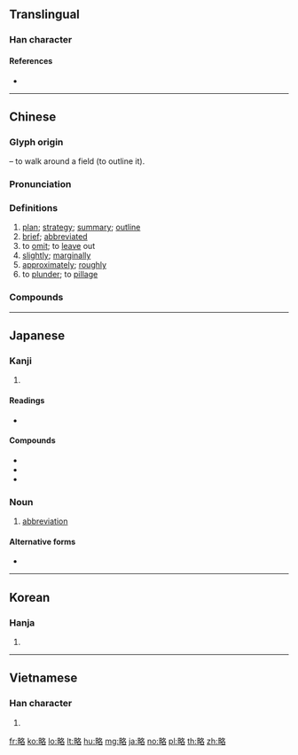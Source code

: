 {{character info/new}}
{{also|畧}}
==Translingual==

===Han character===
{{Han char|rn=102|rad=田|as=06|sn=11|four=67064|canj=WHER|ids=⿰田各}}

====References====
* {{Han ref|kx=0762.090|dkj=21839|dj=1172.080|hdz=42541.110|uh=7565|ud=30053|bh=B2A4|bd=45732}}

----

==Chinese==
{{zh-forms}}

===Glyph origin===
{{Han etym}}
{{Han compound|田|t1=field|各|ls=psc|c1=s|c2=p}} – to walk around a field (to outline it).

===Pronunciation===
{{zh-pron
|m=lüè
|c=loek6
|h=pfs=lio̍k
|md=liŏk
|mn=qz,tw,xm:lio̍k/twvk,zz:lia̍k/lio̍h
|mn_note=lio̍k/lia̍k - literary; lio̍h - vernacular
|w=5liaq
|mc=y
|oc=y
|cat=n,a,v,adv
}}

===Definitions===
{{zh-hanzi}}

# [[plan]]; [[strategy]]; [[summary]]; [[outline]]
# [[brief]]; [[abbreviated]]
# to [[omit]]; to [[leave]] out
# [[slightly]]; [[marginally]]
# [[approximately]]; [[roughly]]
# to [[plunder]]; to [[pillage]]

===Compounds===
{{zh-der|七略|三略|中略|事略|伽利略|侵略|侵略主義|儒略曆|六韜三略|兵略|劫略|勇略|卻略|商略|大戰略|大略|奧理略|奧略|安大略湖|宏材大略|封略|將略|崖略|幹略|廟略|建國方略|志略|忽略|戰略|戰略思想|戰略物資|戰略計畫|戰略轟炸|所見略同|才略|攻城略地|文經武略|文韜武略|方技略|方略|智略|核子戰略|概略|權略|略估|略勝一籌|略喻|略圖|略地|略地侵城|略地攻城|略微|略懂|略施小技|略施小計|略施薄懲|略有耳聞|略無參商|略略|略盡情誼|略知一二|略知皮毛|略綽|略見一斑|略誘|略語|略識之無|略賣|略跡原心|略跡原情|略遜一籌|略陳管見|略高一籌|疏謀少略|省略|省略號|策略|節略|節略版|簡略|籌略|粗略|紀略|約略|經略|缺略|脫略|膽略|艾儒略|艾略特|草略|蘇必略湖|虎略龍韜|要略|規略|計略|詳略|諸子略|謀略|豁略大度|豹略|軍事戰略|軍略|較略|輯略|過人才略|遠略|金匱要略|長算遠略|開國方略|闊略|雄才大略|雄材偉略|雄略|霸王略|霸略|韜略|韻略|領略|額我略曆|龍韜虎略}}

----

==Japanese==

===Kanji===
{{ja-kanji|grade=5|rs=田06}}

# {{defn|lang=ja|sort=田06}}

====Readings====
* {{ja-readings|goon=[[らく]] (raku)|kanon=[[りゃく]] (ryaku)|kun=[[おさめる]] (osameru), [[はかる]] (hakaru), [[はかりごと]] (hakarigoto)|nanori=}}

====Compounds====
* {{ja-r|侵略|しんりゃく}}
* {{ja-r|奪略|だつりゃく}}
* {{ja-r|略奪|りゃくだつ}}

===Noun===
{{ja-noun|りゃく}}

# [[abbreviation]]

====Alternative forms====
* {{l|ja|掠}}

----

==Korean==

===Hanja===
{{ko-hanja|hangeul=[[략]]>[[약]]|eumhun=|rv=ryak>yak|mr=ryak>yak|y=lyak>yak}}

# {{defn|lang=ko|sort=田06}}

----

==Vietnamese==

===Han character===
{{vi-hantu|[[lược]], [[trước]]|rs=田06}}

# {{defn|lang=vi|sort=田06}}

[[fr:略]]
[[ko:略]]
[[lo:略]]
[[lt:略]]
[[hu:略]]
[[mg:略]]
[[ja:略]]
[[no:略]]
[[pl:略]]
[[th:略]]
[[zh:略]]